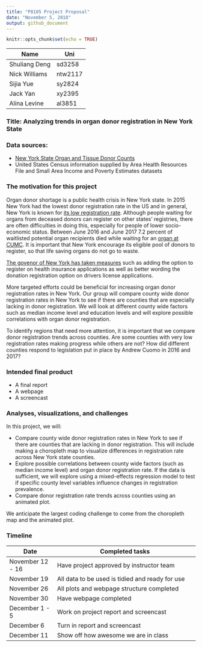 ```yaml
---
title: "P8105 Project Proposal"
date: "November 5, 2018"
output: github_document
---
```


```r
knitr::opts_chunk$set(echo = TRUE)
```

|Name            | Uni       |
|----------------|-----------|
|Shuliang Deng   | sd3258    |
|Nick Williams   | ntw2117   |
|Sijia Yue       | sy2824    |
|Jack Yan        | xy2395    |
|Alina Levine    | al3851    |

### Title: Analyzing trends in organ donor registration in New York State

### Data sources: 

- [New York State Organ and Tissue Donor Counts](https://health.data.ny.gov/Health/Donate-Life-Organ-and-Tissue-Donor-Registry-Enroll/sqk8-8a2h/data?fbclid=IwAR0DjHPMd3up76Cq1bMH0z12f_vr4rLz5YwtMPcT2kc_a5nP-nVJlDEinNE)
- United States Census information supplied by Area Health Resources File and Small Area Income and Poverty Estimates datasets

### The motivation for this project

Organ donor shortage is a public health crisis in New York state. In 2015 New York had the lowest donor registration rate in the US and in general, New York is known for [its low registration rate](https://www.nytimes.com/2018/07/11/nyregion/organ-donation-is-desperate-in-new-york.html). Although people waiting for organs from deceased donors can register on other states' registries, there are often difficulties in doing this, especially for people of lower socio-economic status. Between June 2016 and June 2017 7.2 percent of waitlisted potential organ recipients died while waiting for an [organ at CUMC](https://www.srtr.org/transplant-centers/ny-presbyterian-hospitalcolumbia-univ-medical-center-nycp/?organ=kidney&recipientType=adult&donorType=). It is important that New York encourage its eligible pool of donors to register, so that life saving organs do not go to waste.  

[The govenor of New York has taken measures](https://www.governor.ny.gov/news/governor-cuomo-announces-over-5-million-new-yorkers-enrolled-states-donate-life-registry-organ)  such as adding the option to register on health insurance applications as well as better wording the donation registration option on drivers license applications. 

More targeted efforts could be beneficial for increasing organ donor registration rates in New York. Our group will compare county wide donor registration rates in New York to see if there are counties that are especially lacking in donor registration. We will look at different county wide factors such as median income level and education levels and will explore possible correlations with organ donor registration. 

To identify regions that need more attention, it is important that we compare donor registration trends across counties. Are some counties with very low registration rates making progress while others are not? How did different counties respond to legislation put in place by Andrew Cuomo in 2016 and 2017? 


### Intended final product

*  A final report
*  A webpage
*  A screencast

### Analyses, visualizations, and challenges

In this project, we will:

* Compare county wide donor registration rates in New York to see if there are counties that are lacking in donor registration. This will include making a choropleth map to visualize differences in registration rate across New York state counties.
* Explore possible correlations between county wide factors (such as median income level) and organ donor registration rate. If the data is sufficient, we will explore using a mixed-effects regression model to test if specific county level variables influence changes in registration prevalence.
* Compare donor registration rate trends across counties using an animated plot. 

We anticipate the largest coding challenge to come from the choropleth map and the animated plot.

### Timeline

|Date              | Completed tasks                                    |
|------------------|----------------------------------------------------|
|November 12 - 16  | Have project approved by instructor team           |
|November 19       | All data to be used is tidied and ready for use    |
|November 26       | All plots and webpage structure completed          |
|November 30       | Have webpage completed                             |
|December 1 - 5    | Work on project report and screencast              |
|December 6        | Turn in report and screencast                      |
|December 11       | Show off how awesome we are in class               |





